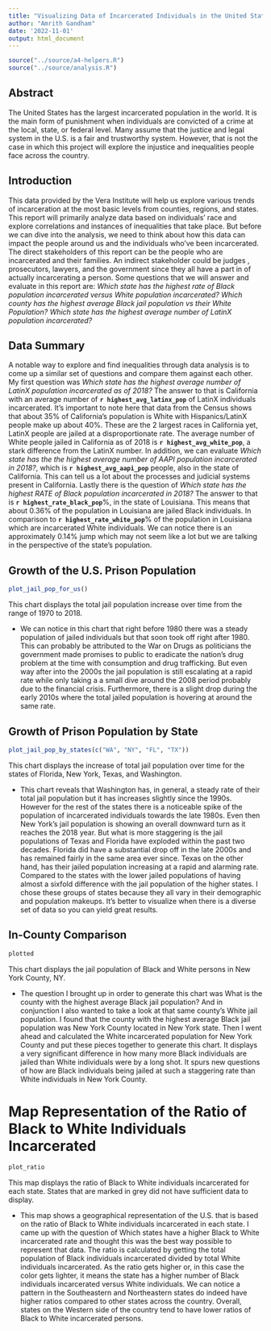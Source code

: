 ```yaml
---
title: "Visualizing Data of Incarcerated Individuals in the United States"
author: "Amrith Gandham"
date: '2022-11-01'
output: html_document
---
```


```r
source("../source/a4-helpers.R")
source("../source/analysis.R")
```

## Abstract 
The United States has the largest incarcerated population in the world. It is the main form of punishment when individuals are convicted of a crime at the local, state, or federal level. Many assume that the justice and legal system in the U.S. is a fair and trustworthy system. However, that is not the case in which this project will explore the injustice and inequalities people face across the country. 

## Introduction 
This data provided by the Vera Institute will help us explore various trends of incarceration at the most basic levels from counties, regions, and states. This report will primarily analyze data based on individuals' race and explore correlations and instances of inequalities that take place. But before we can dive into the analysis, we need to think about how this data can impact the people around us and the individuals who've been incarcerated. The direct stakeholders of this report can be the people who are incarcerated and their families. An indirect stakeholder could be judges , prosecutors, lawyers, and the government since they all have a part in of actually incarcerating a person. Some questions that we will answer and evaluate in this report are: _Which state has the highest rate of Black population incarcerated versus White population incarcerated?_ _Which county has the highest average Black jail population vs their White Population?_ _Which state has the highest average number of LatinX population incarcerated?_


## Data Summary
A notable way to explore and find inequalities through data analysis is to come up a similar set of questions and compare them against each other. My first question was _Which state has the highest average number of LatinX population incarcerated as of 2018?_ The answer to that is California with an average number of **`r highest_avg_latinx_pop`** of LatinX individuals incarcerated. It's important to note here that data from the Census shows that about 35% of California's population is White with Hispanics/LatinX people make up about 40%. These are the 2 largest races in California yet, LatinX people are jailed at a disproportionate rate. The average number of White people jailed in California as of 2018 is **`r highest_avg_white_pop`**, a stark difference from the LatinX number. In addition, we can evaluate _Which state has the the highest average number of AAPI population incarcerated in 2018?_, which is **`r highest_avg_aapi_pop`** people, also in the state of California. This can tell us a lot about the processes and judicial systems present in California. Lastly there is the question of _Which state has the  highest RATE of Black population incarcerated in 2018?_ The answer to that is **`r highest_rate_black_pop`**%, in the state of Louisiana. This means that about 0.36% of the population in Louisiana are jailed Black individuals. In comparison to **`r highest_rate_white_pop`**% of the population in Louisiana which are incarcerated White individuals. We can notice there is an approximately 0.14% jump which may not seem like a lot but we are talking in the perspective of the state's population. 


## Growth of the U.S. Prison Population

```r
plot_jail_pop_for_us()
```

This chart displays the total jail population increase over time from the range of 1970 to 2018. 

* We can notice in this chart that right before 1980 there was a steady population of jailed individuals but that soon took off right after 1980. This can probably be attributed to the War on Drugs as politicians the government made promises to public to eradicate the nation's drug problem at the time with consumption and drug trafficking. But even way after into the 2000s the jail population is still escalating at a rapid rate while only taking a a small dive around the 2008 period probably due to the financial crisis. Furthermore, there is a slight drop during the early 2010s where the total jailed population is hovering at around the same rate. 


## Growth of Prison Population by State
```r
plot_jail_pop_by_states(c("WA", "NY", "FL", "TX"))
```

This chart displays the increase of total jail population over time for the states of Florida, New York, Texas, and Washington. 

* This chart reveals that Washington has, in general, a steady rate of their total jail population but it has increases slightly since the 1990s. However for the rest of the states there is a noticeable spike of the population of incarcerated individuals towards the late 1980s. Even then New York's jail population is showing an overall downward turn as it reaches the 2018 year. But what is more staggering is the jail populations of Texas and Florida have exploded within the past two decades. Florida did have a substantial drop off in the late 2000s and has remained fairly in the same area ever since. Texas on the other hand, has their jailed population increasing at a rapid and alarming rate. Compared to the states with the lower jailed populations of having almost a sixfold difference with the jail population of the higher states. I chose these groups of states because they all vary in their demographic and population makeups. It's better to visualize when there is a diverse set of data so you can yield great results. 

## In-County Comparison 
```r
plotted
```

This chart displays the jail population of Black and White persons in New York County, NY.

* The question I brought up in order to generate this chart was What is the county with the highest average Black jail population? And in conjunction I also wanted to take a look at that same county's White jail population. I found that the county with the highest average Black jail population was New York County located in New York state. Then I went ahead and calculated the White incarcerated population for New York County and put these pieces together to generate this chart. It displays a very significant difference in how many more Black individuals are jailed than White individuals were by a long shot. It spurs new questions of how are Black individuals being jailed at such a staggering rate than White individuals in New York County. 

# Map Representation of the Ratio of Black to White Individuals Incarcerated 
```r
plot_ratio
```

This map displays the ratio of Black to White individuals incarcerated for each state. States that are marked in grey did not have sufficient data to display.

* This map shows a geographical representation of the U.S. that is based on the ratio of Black to White individuals incarcerated in each state. I came up with the question of Which states have a higher Black to White incarcerated rate and thought this was the best way possible to represent that data. The ratio is calculated by getting the total population of Black individuals incarcerated divided by total White individuals incarcerated. As the ratio gets higher or, in this case the color gets lighter, it means the state has a higher number of Black individuals incarcerated versus White individuals. We can notice a pattern in the Southeastern and Northeastern states do indeed have higher ratios compared to other states across the country. Overall, states on the Western side of the country tend to have lower ratios of Black to White incarcerated persons. 



